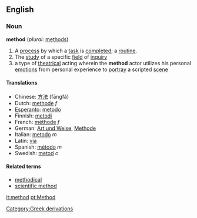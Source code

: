 ==English==

===Noun===
'''method'''  (''plural:'' [[methods]])
#A [[process]] by which a [[task]] is [[completed]]; a [[routine]].
#The [[study]] of a specific [[field]] of [[inquiry]]
#a type of [[theatrical]] acting wherein the '''method''' actor utilizes his personal [[emotion]]s from personal experience to [[portray]] a scripted [[scene]] 

====Translations====
*Chinese: [[方法]] (fāngfǎ)
*Dutch: [[methode]] ''f''
*[[Esperanto]]: [[metodo]]
*Finnish: [[metodi]]
*French: [[méthode]] ''f''
*German: [[Art und Weise]], [[Methode]]
*Italian: [[metodo]] ''m''
*Latin: [[via]]
*Spanish: [[método]] ''m''
*Swedish: [[metod]] ''c''

====Related terms====
*[[methodical]]
*[[scientific method]]

[[Category:Greek derivations]]

[[it:method]]
[[pt:Method]]